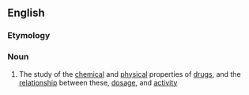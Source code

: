 ==English==

===Etymology===
{{prefix|lang=en|bio|pharmaceutics}}

===Noun===
{{en-noun|-}}

# The study of the [[chemical]] and [[physical]] properties of [[drug]]s, and the [[relationship]] between these, [[dosage]], and [[activity]]